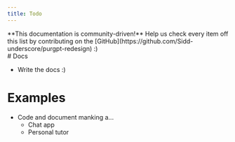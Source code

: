 ```yaml
---
title: Todo
---
```



<Callout emoji="💡">
  **This documentation is community-driven!** Help us check every item off this list by contributing on the [GitHub](https://github.com/Sidd-underscore/purgpt-redesign) :)
</Callout>

<div className="text-left">
# Docs

- Write the docs :)

# Examples

- Code and document manking a...
    - Chat app
    - Personal tutor

</div>